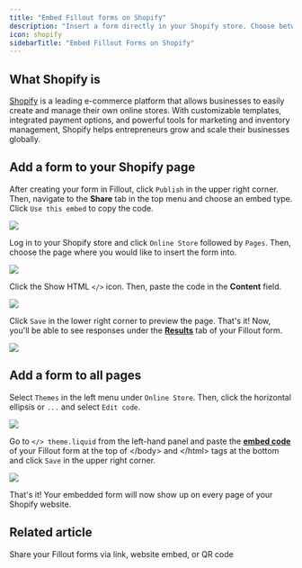 ```yaml
---
title: "Embed Fillout forms on Shopify"
description: "Insert a form directly in your Shopify store. Choose between a standard, popup, full screen, and slider embed styles."
icon: shopify
sidebarTitle: "Embed Fillout Forms on Shopify"
---
```


## What Shopify is

[Shopify](https://www.shopify.com/) is a leading e-commerce platform that allows businesses to easily create and manage their own online stores. With customizable templates, integrated payment options, and powerful tools for marketing and inventory management, Shopify helps entrepreneurs grow and scale their businesses globally.

## Add a form to your Shopify page

After creating your form in Fillout, click `Publish` in the upper right corner. Then, navigate to the **Share** tab in the top menu and choose an embed type. Click `Use this embed` to copy the code.

<Frame>
<img src="/images/sharing-and-embedding/image-12.png" />
</Frame>

Log in to your Shopify store and click `Online Store` followed by `Pages`. Then, choose the page where you would like to insert the form into.

<Frame>
  <img src="/images/sharing-and-embedding/image-13.png" />
</Frame>

Click the Show HTML `</>` icon. Then, paste the code in the **Content** field.

<Frame>
  <img src="/images/sharing-and-embedding/image-14.png" />
</Frame>

Click `Save` in the lower right corner to preview the page. That's it! Now, you'll be able to see responses under the **[Results](/help)** tab of your Fillout form.

<Frame>
  <img src="/images/sharing-and-embedding/image-15.png" />
</Frame>

## Add a form to all pages

Select `Themes` in the left menu under `Online Store`. Then, click the horizontal ellipsis or `...` and select `Edit code`.

<Frame>
  <img src="/images/sharing-and-embedding/image-16.png" />
</Frame>

Go to `</> theme.liquid` from the left-hand panel and paste the **[embed code](/help/shopify)** of your Fillout form at the top of \</body> and \</html> tags at the bottom and click `Save` in the upper right corner.

<Frame>
  <img src="/images/sharing-and-embedding/image-17.png" />
</Frame>

That's it! Your embedded form will now show up on every page of your Shopify website.

## Related article

<CardGroup cols={3}>
  <Card title="Sharing & Embedding" href="/help/sharing" icon="link" iconType="regular" color="#FFC738">
  Share your Fillout forms via link, website embed, or QR code
</Card>
</CardGroup>
